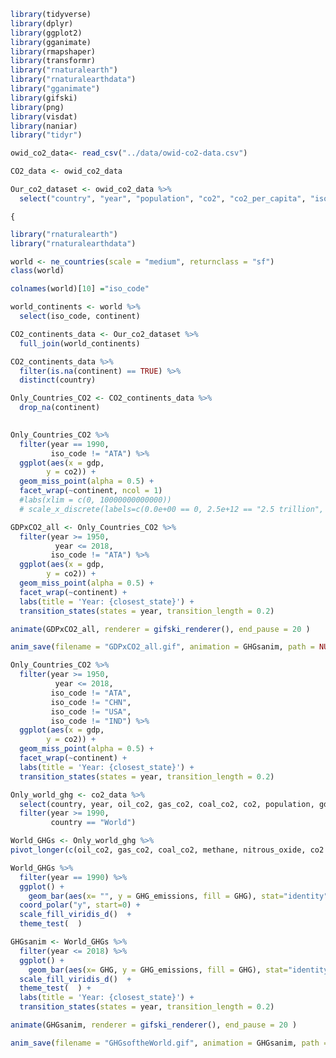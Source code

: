 ```r
library(tidyverse)
library(dplyr)
library(ggplot2)
library(gganimate)
library(rmapshaper)
library(transformr)
library("rnaturalearth")
library("rnaturalearthdata")
library("gganimate")
library(gifski)
library(png)
library(visdat)
library(naniar)
library("tidyr")
```

```r
owid_co2_data<- read_csv("../data/owid-co2-data.csv")
```
```r
CO2_data <- owid_co2_data
```

```r
Our_co2_dataset <- owid_co2_data %>% 
  select("country", "year", "population", "co2", "co2_per_capita", "iso_code", "gdp")
```

```{
```


```r
library("rnaturalearth")
library("rnaturalearthdata")

world <- ne_countries(scale = "medium", returnclass = "sf")
class(world)
```
```r
colnames(world)[10] ="iso_code"
```

```r
world_continents <- world %>%
  select(iso_code, continent)
```

```r
CO2_continents_data <- Our_co2_dataset %>%
  full_join(world_continents)
```
```r
CO2_continents_data %>%
  filter(is.na(continent) == TRUE) %>%
  distinct(country)
```
```r
Only_Countries_CO2 <- CO2_continents_data %>%
  drop_na(continent)
  
```


```r
Only_Countries_CO2 %>%
  filter(year == 1990,
         iso_code != "ATA") %>%
  ggplot(aes(x = gdp,
        y = co2)) +
  geom_miss_point(alpha = 0.5) + 
  facet_wrap(~continent, ncol = 1) 
  #labs(xlim = c(0, 10000000000000))
  # scale_x_discrete(labels=c(0.0e+00 == 0, 2.5e+12 == "2.5 trillion", 5.0e+12 == "5 trillion", 7.5e+12 == "7.5 trillion"))
```


```r
GDPxCO2_all <- Only_Countries_CO2 %>%
  filter(year >= 1950,
          year <= 2018,
         iso_code != "ATA") %>%
  ggplot(aes(x = gdp,
        y = co2)) +
  geom_miss_point(alpha = 0.5) + 
  facet_wrap(~continent) +
  labs(title = 'Year: {closest_state}') +
  transition_states(states = year, transition_length = 0.2)
```

```r
animate(GDPxCO2_all, renderer = gifski_renderer(), end_pause = 20 )

anim_save(filename = "GDPxCO2_all.gif", animation = GHGsanim, path = NULL)
```


```r
Only_Countries_CO2 %>%
  filter(year >= 1950,
          year <= 2018,
         iso_code != "ATA", 
         iso_code != "CHN",
         iso_code != "USA",
         iso_code != "IND") %>%
  ggplot(aes(x = gdp,
        y = co2)) +
  geom_miss_point(alpha = 0.5) + 
  facet_wrap(~continent) +
  labs(title = 'Year: {closest_state}') +
  transition_states(states = year, transition_length = 0.2)
```
```r
Only_world_ghg <- co2_data %>%
  select(country, year, oil_co2, gas_co2, coal_co2, co2, population, gdp, methane, nitrous_oxide, total_ghg_excluding_lucf,) %>%
  filter(year >= 1990,
         country == "World")
```

```r
World_GHGs <- Only_world_ghg %>%
pivot_longer(c(oil_co2, gas_co2, coal_co2, methane, nitrous_oxide, co2 ), names_to = "GHG", values_to = "GHG_emissions")
```


```r
World_GHGs %>%
  filter(year == 1990) %>%
  ggplot() +
    geom_bar(aes(x= "", y = GHG_emissions, fill = GHG), stat="identity", width=1, color="white") +
  coord_polar("y", start=0) +
  scale_fill_viridis_d()  +
  theme_test(  ) 
```

```r
GHGsanim <- World_GHGs %>%
  filter(year <= 2018) %>%
  ggplot() +
    geom_bar(aes(x= GHG, y = GHG_emissions, fill = GHG), stat="identity", width=1, color="white") +
  scale_fill_viridis_d()  +
  theme_test(  ) +
  labs(title = 'Year: {closest_state}') +
  transition_states(states = year, transition_length = 0.2)
```

```r
animate(GHGsanim, renderer = gifski_renderer(), end_pause = 20 )

anim_save(filename = "GHGsoftheWorld.gif", animation = GHGsanim, path = NULL)
```

